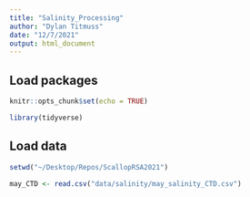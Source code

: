 ```yaml
---
title: "Salinity_Processing"
author: "Dylan Titmuss"
date: "12/7/2021"
output: html_document
---
```


## Load packages
```r
knitr::opts_chunk$set(echo = TRUE)

library(tidyverse)
```

## Load data
```r
setwd("~/Desktop/Repos/ScallopRSA2021")

may_CTD <- read.csv("data/salinity/may_salinity_CTD.csv")
```